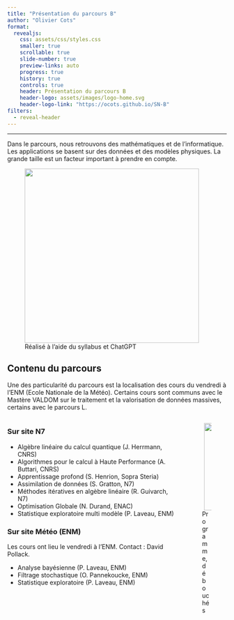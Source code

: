 ```yaml
---
title: "Présentation du parcours B"
author: "Olivier Cots"
format:
  revealjs:
    css: assets/css/styles.css
    smaller: true
    scrollable: true
    slide-number: true
    preview-links: auto
    progress: true
    history: true
    controls: true
    header: Présentation du parcours B   
    header-logo: assets/images/logo-home.svg
    header-logo-link: "https://ocots.github.io/SN-B"
filters:
  - reveal-header
---
```


---

Dans le parcours, nous retrouvons des mathématiques et de l'informatique. Les applications se basent sur des données et des modèles physiques. La grande taille est un facteur important à prendre en compte.

<figure class="center">
  <img class="center" height="400px" src="assets/images/keywords.png">
  <figcaption>Réalisé à l'aide du syllabus et ChatGPT</figcaption>
</figure>

## Contenu du parcours

Une des particularité du parcours est la localisation des cours du vendredi à l'ENM (Ecole Nationale de la Météo). Certains cours sont communs avec le Mastère VALDOM sur le traitement et la valorisation de données massives, certains avec le parcours L.

:::: {.columns}

::: {.column width="80%"}
::: {.panel-tabset}
### Sur site N7

- Algèbre linéaire du calcul quantique (J. Herrmann, CNRS)
- Algorithmes pour le calcul à Haute Performance (A. Buttari, CNRS)
- Apprentissage profond (S. Henrion, Sopra Steria)
- Assimilation de données (S. Gratton, N7)
- Méthodes itératives en algèbre linéaire (R. Guivarch, N7)
- Optimisation Globale (N. Durand, ENAC)
- Statistique exploratoire multi modèle (P. Laveau, ENM)

### Sur site Météo (ENM)

Les cours ont lieu le vendredi à l'ENM. Contact : David Pollack.

- Analyse bayésienne (P. Laveau, ENM)
- Filtrage stochastique (O. Pannekoucke, ENM)
- Statistique exploratoire (P. Laveau, ENM)
:::
:::

::: {.column width="20%"}
<figure>
  <img class="center" height="200px" style="margin-left:5px;" src="assets/images/qr-code-N7-programme.svg" />
  <figcaption>Programme, débouchés</figcaption>
</figure>
:::

::::
